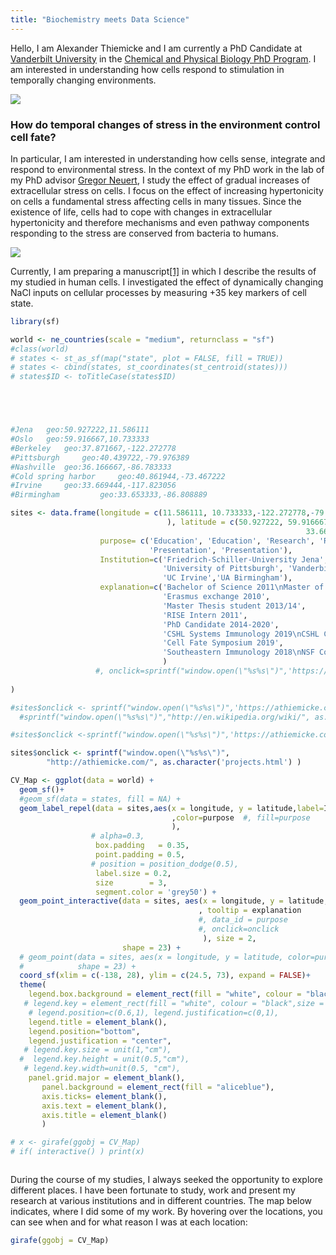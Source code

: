 ```yaml
---
title: "Biochemistry meets Data Science"
---
```

Hello, I am Alexander Thiemicke and I am currently a PhD Candidate at [Vanderbilt University](https://www.vanderbilt.edu/) in the [Chemical and Physical Biology PhD Program](https://medschool.vanderbilt.edu/cpb/person/alexander-thiemicke/). I am interested in understanding how cells respond to stimulation in temporally changing environments.

![](mg_7897-web.jpg) 


### How do temporal changes of stress in the environment control cell fate?

In particular, I am interested in understanding how cells sense, integrate and respond to environmental stress. In the context of my PhD work in the lab of my PhD advisor [Gregor Neuert](https://scholar.google.com/citations?user=k2lm0AIAAAAJ), I study the effect of gradual increases of extracellular stress on cells. I focus on the effect of increasing hypertonicity on cells a fundamental stress affecting cells in many tissues. Since the existence of life, cells had to cope with changes in extracellular hypertonicity and therefore mechanisms and even pathway components responding to the stress are conserved from bacteria to humans.

![](f1.jpg) 

Currently, I am preparing a manuscript[[1]](https://athiemicke.com/publications.html) in which I describe the results of my studied in human cells. I investigated the effect of dynamically changing NaCl inputs on cellular processes by measuring +35 key markers of cell state.


```r
library(sf)

world <- ne_countries(scale = "medium", returnclass = "sf")
#class(world)
# states <- st_as_sf(map("state", plot = FALSE, fill = TRUE))
# states <- cbind(states, st_coordinates(st_centroid(states)))
# states$ID <- toTitleCase(states$ID)





#Jena 	geo:50.927222,11.586111
#Oslo 	geo:59.916667,10.733333
#Berkeley 	geo:37.871667,-122.272778
#Pittsburgh  	geo:40.439722,-79.976389
#Nashville 	geo:36.166667,-86.783333
#Cold spring harbor 	geo:40.861944,-73.467222
#Irvine 	geo:33.669444,-117.823056
#Birmingham 		geo:33.653333,-86.808889

sites <- data.frame(longitude = c(11.586111, 10.733333,-122.272778,-79.976389,-86.783333,-73.467222,-117.823056,-86.808889
                                   ), latitude = c(50.927222, 59.916667,37.871667,40.439722,36.166667,40.861944,
                                                                  33.669444,  33.653333),
                    purpose= c('Education', 'Education', 'Research', 'Research', 'Education', 'Presentation',
                               'Presentation', 'Presentation'),
                    Institution=c('Friedrich-Schiller-University Jena','University of Oslo','UC Berkeley',
                                  'University of Pittsburgh', 'Vanderbilt University', 'Cold Spring Harbor',
                                  'UC Irvine','UA Birmingham'),
                    explanation=c('Bachelor of Science 2011\nMaster of Science 2014', 
                                  'Erasmus exchange 2010', 
                                  'Master Thesis student 2013/14',
                                  'RISE Intern 2011',
                                  'PhD Candidate 2014-2020',
                                  'CSHL Systems Immunology 2019\nCSHL Cell Death 2019',
                                  'Cell Fate Symposium 2019',
                                  'Southeastern Immunology 2018\nNSF Computational Modeling Workshop 2019'
                                  )
                   #, onclick=sprintf("window.open(\"%s%s\")",'https://athiemicke.com')
                                  
)

#sites$onclick <- sprintf("window.open(\"%s%s\")",'https://athiemicke.com')
  #sprintf("window.open(\"%s%s\")","http://en.wikipedia.org/wiki/", as.character(crimes$state) )

#sites$onclick <-sprintf("window.open(\"%s%s\")",'https://athiemicke.com', '/')

sites$onclick <- sprintf("window.open(\"%s%s\")",
        "http://athiemicke.com/", as.character('projects.html') )

CV_Map <- ggplot(data = world) +
  geom_sf()+
  #geom_sf(data = states, fill = NA) +
  geom_label_repel(data = sites,aes(x = longitude, y = latitude,label=Institution
                                    ,color=purpose  #, fill=purpose
                                    ),
                  # alpha=0.3,
                   box.padding   = 0.35,
                   point.padding = 0.5,
                  # position = position_dodge(0.5),
                   label.size = 0.2,
                   size        = 3,
                   segment.color = 'grey50') +
  geom_point_interactive(data = sites, aes(x = longitude, y = latitude, color=purpose, fill=purpose
                                          , tooltip = explanation
                                          #, data_id = purpose
                                          #, onclick=onclick
                                           ), size = 2, 
                         shape = 23) +
  # geom_point(data = sites, aes(x = longitude, y = latitude, color=purpose, fill=purpose), size = 2, 
  #            shape = 23) +
  coord_sf(xlim = c(-138, 28), ylim = c(24.5, 73), expand = FALSE)+
  theme(
    legend.box.background = element_rect(fill = "white", colour = "black"),
   # legend.key = element_rect(fill = "white", colour = "black",size = 1),
    # legend.position=c(0.6,1), legend.justification=c(0,1), 
    legend.title = element_blank(),
    legend.position="bottom",
    legend.justification = "center", 
   # legend.key.size = unit(1,"cm"),
  #  legend.key.height = unit(0.5,"cm"),
   # legend.key.width=unit(0.5, "cm"),
    panel.grid.major = element_blank(), 
       panel.background = element_rect(fill = "aliceblue"),
       axis.ticks= element_blank(),
       axis.text = element_blank(),
       axis.title = element_blank()
       )

# x <- girafe(ggobj = CV_Map)
# if( interactive() ) print(x)



```

During the course of my studies, I always seeked the opportunity to explore different places. I have been fortunate to study, work and present my research at various institutions and in different countries. The map below indicates, where I did some of my work. By hovering over the locations, you can see when and for what reason I was at each location:
```r
girafe(ggobj = CV_Map)
```